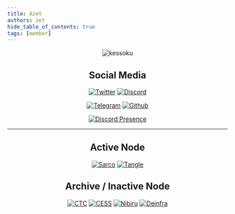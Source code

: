 ```yaml
---
title: Azet
authors: zet
hide_table_of_contents: true
tags: [member]
---
```


<div align="center">

![kessoku](./ksk.png)

## Social Media

[![Twitter](https://img.shields.io/static/v1?label=Twitter&message=%F0%9F%8E%BC&logo=X&color=ffffff)](https://twitter.com/Azet177)  [![Discord](https://img.shields.io/static/v1?label=Discord&message=%F0%9F%8E%BC&logo=Discord&color=ffffff)](https://discordapp.com/users/462592550402916352)

[![Telegram](https://img.shields.io/static/v1?label=Telegram&message=%F0%9F%8E%BC&logo=Telegram&color=ffffff)](https://Azet177.t.me)  [![Github](https://img.shields.io/static/v1?label=Github&message=%F0%9F%8E%BC&logo=GitHub&color=ffffff)](https://github.com/Azet17)

<a href="https://discordapp.com/users/873803230042263563" target="_blank" rel="nofollow">
                      <img src="https://lanyard.cnrad.dev/api/462592550402916352?idleMessage=:Building%20something...&bg=8c193e"  alt="Discord Presence">                        
                      </img>
</a>

---

## Active Node

[![Sarco](/img/node/sarco.png)](https://app.dev.sarcophagus.io/archaeologists) [![Tangle](/img/node/tangle.png)](https://staking.creditcoin.org/#/validators)

## Archive / Inactive Node

[![CTC](/img/node/ctc.png)](https://staking.creditcoin.org/#/validators) [![CESS](/img/node/cess.png)](https://substats.cess.cloud/) [![Nibiru](/img/node/nibiru.png)](https://app.nibiru.fi/) [![Deinfra](/img/node/deinfra.png)](https://zabbix.thepower.io/zabbix.php?action=dashboard.view)

</div>